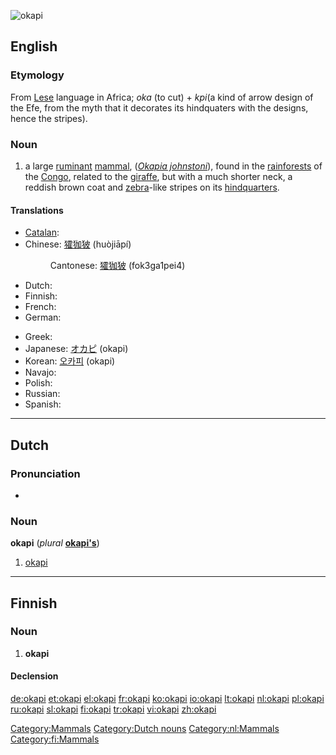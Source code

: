[[Image:Okapi2.jpg|thumb|okapi]]
{{also|Okapi}}
==English==

===Etymology===
From [[Lese]] language in Africa; ''oka'' (to cut) + ''kpi''(a kind of arrow design of the Efe, from the myth that it decorates its hindquaters with the designs, hence the stripes).

===Noun===
{{wikipedia}}
{{en-noun}}

# a large [[ruminant]] [[mammal]], (''[[Okapia johnstoni]]''), found in the [[rainforest]]s of the [[Congo]], related to the [[giraffe]], but with a much shorter neck, a reddish brown coat and [[zebra]]-like stripes on its [[hindquarters]].

====Translations====
{{trans-top|Large ruminant mammal}}
* [[Catalan]]: {{t-|ca|okapi}}
* Chinese: [[㺢㹢狓]] (huòjiāpí)
*: Cantonese: [[㺢㹢狓]] (fok3ga1pei4)
* Dutch: {{t+|nl|okapi|m}}
* Finnish: {{t+|fi|okapi}}
* French: {{t+|fr|okapi|m}}
* German: {{t+|de|Okapi|n}}
{{trans-mid}}
* Greek: {{t+|el|οκαπία}}
* Japanese: [[オカピ]] (okapi)
* Korean: [[오카피]] (okapi)
* Navajo: {{tø|nv|bijáád noodǫ́ǫzii}}
* Polish: {{t+|pl|okapi}}
* Russian: {{t|ru|окапи}}
* Spanish: {{t-|es|okapi}}
{{trans-bottom}}

[[Category:Mammals]]

----

==Dutch==

===Pronunciation===
* {{audio|Nl-okapi.ogg|Audio}}

===Noun===
'''okapi''' {{m}} (''plural'' '''[[okapi's]]''')

# [[okapi#English|okapi]]

[[Category:Dutch nouns]]
[[Category:nl:Mammals]]

----

==Finnish==

===Noun===
{{infl|fi|noun}}

# '''okapi'''

====Declension====
{{fi-decl-risti|okap}}

[[Category:fi:Mammals]]

[[de:okapi]]
[[et:okapi]]
[[el:okapi]]
[[fr:okapi]]
[[ko:okapi]]
[[io:okapi]]
[[lt:okapi]]
[[nl:okapi]]
[[pl:okapi]]
[[ru:okapi]]
[[sl:okapi]]
[[fi:okapi]]
[[tr:okapi]]
[[vi:okapi]]
[[zh:okapi]]